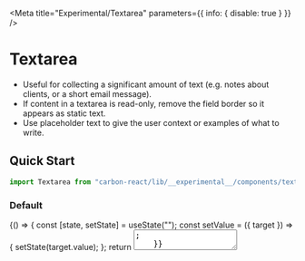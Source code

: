 

<Meta title="Experimental/Textarea" parameters={{ info: { disable: true } }} />

# Textarea

- Useful for collecting a significant amount of text (e.g. notes about clients, or a short email message).
- If content in a textarea is read-only, remove the field border so it appears as static text.
- Use placeholder text to give the user context or examples of what to write.

## Quick Start

```jsx
import Textarea from "carbon-react/lib/__experimental__/components/textarea";
```

### Default

<Preview>
  <Story name="default">
    {() => {
      const [state, setState] = useState("");
      const setValue = ({ target }) => {
        setState(target.value);
      };
      return <Textarea label="Textarea" value={state} onChange={setValue} />;
    }}
  </Story>
</Preview>

### Disabled

<Preview>
  <Story name="disabled">
    <Textarea label="Textarea" disabled />
  </Story>
</Preview>

### Label Align

<Preview>
  <Story name="label Align">
    {() => 
      ['right', 'left'].map((alignment) => (
        <Textarea
          label="Textarea"
          labelInline
          inputWidth={50}
          key={alignment} 
          labelAlign={alignment}
        />
      ))
    }
  </Story>
</Preview>

### ReadOnly

<Preview>
  <Story name="readOnly">
    <Textarea label="Textarea" readOnly />
  </Story>
</Preview>

### AutoFocus

<Preview>
  <Story name="autoFocus" parameters={{ chromatic: { disable: true } }}>
    <Textarea label="Textarea" autoFocus />
  </Story>
</Preview>

### Expandable

<Preview>
  <Story name="expandable" parameters={{ chromatic: { disable: true } }}>
    {() => {
      const [value, setValue] = useState("");
      return (
        <Textarea
          label="Textarea"
          expandable
          value={value}
          onChange={({ target }) => setValue(target.value)}
        />
      );
    }}
  </Story>
</Preview>

### With characterLimit

<Preview>
  <Story name="with characterLimit">
    {() => {
      const [value, setValue] = useState("");
      return (
        <Textarea
          label="Textarea"
          expandable
          value={value}
          onChange={({ target }) => setValue(target.value)}
          characterLimit="50"
        />
      );
    }}
  </Story>
</Preview>

### With characterLimit - not enforced

<Preview>
  <Story name="with characterLimit - not enforced" parameters={{ chromatic: { disable: true } }}>
    {() => {
      const [value, setValue] = useState("");
      return (
        <Textarea
          label="Textarea"
          expandable
          value={value}
          onChange={({ target }) => setValue(target.value)}
          characterLimit="50"
          enforceCharacterLimit={false}
          warnOverLimit
        />
      );
    }}
  </Story>
</Preview>

### With labelInline

<Preview>
  <Story name="with labelInline">
    <Textarea label="Textarea" labelInline />
  </Story>
</Preview>

### With custom labelWidth and inputWidth

<Preview>
  <Story name="with custom labelWidth and inputWidth">
    <Textarea label="Textarea" labelInline labelWidth={50} inputWidth={50} />
  </Story>
</Preview>

### With fieldHelp

<Preview>
  <Story name="with fieldHelp">
    <Textarea label="Textarea" fieldHelp="Help" />
  </Story>
</Preview>

### With labelHelp

<Preview>
  <Story name="with labelHelp">
    <Textarea label="Textarea" labelHelp="Help" />
  </Story>
</Preview>

### Required

You can use the `required` prop to indicate if the field is mandatory.

<Preview>
  <Story name="required">
    <Textarea label="Textarea" required />
  </Story>
</Preview>

## Validations

Validation status can be set by passing `error`, `warning` or `info` prop to the component

Passing a string to these props will display a properly colored border along with a validation icon and tooltip - string value will be displayed as the tooltip message.

Passing a boolean to these props will display only a properly colored border.

For more information check our [Validations](?path=/docs/documentation-validations--page "Validations") documentation page

### As a string

<Preview>
  <Story name="validations - string - component">
    {() =>
      ["error", "warning", "info"].map((validationType) => (
        <div key={`${validationType}-string-component`}>
          <Textarea
            label="Textarea"
            {...{ [validationType]: "Message" }}
            mb={2}
          />
          <Textarea
            label="Textarea - readOnly"
            readOnly
            {...{ [validationType]: "Message" }}
            mb={2}
          />
        </div>
      ))
    }
  </Story>
</Preview>

### As a string, displayed on label

<Preview>
  <Story name="validations - string - label">
    {() =>
      ["error", "warning", "info"].map((validationType) => (
        <div key={`${validationType}-string-label`}>
          <Textarea
            label="Textarea"
            validationOnLabel
            {...{ [validationType]: "Message" }}
            mb={2}
          />
          <Textarea
            label="Textarea - readOnly"
            validationOnLabel
            readOnly
            {...{ [validationType]: "Message" }}
            mb={2}
          />
        </div>
      ))
    }
  </Story>
</Preview>

### As a boolean

<Preview>
  <Story name="validations - boolean">
    {() =>
      ["error", "warning", "info"].map((validationType) => (
        <div key={`${validationType}-boolean-component`}>
          <Textarea label="Textarea" {...{ [validationType]: true }} mb={2} />
          <Textarea
            label="Textarea - readOnly"
            readOnly
            {...{ [validationType]: true }}
            mb={2}
          />
        </div>
      ))
    }
  </Story>
</Preview>

## Props:

### Textarea

<Props of={OriginalTextarea} />
